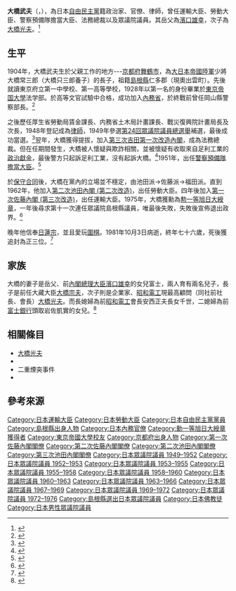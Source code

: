 {{Infobox officeholder
|name =大橋武夫
|image = File:Takeo Ohashi.jpg
|caption = 
| office         = {{JPN}}第36、37任[[運輸大臣_(日本)|運輸大臣]]
| term_start     = 1966年12月3日
| term_end       = 1967年11月25日
| primeminister  = [[佐藤榮作|佐藤榮作]]
| predecessor    = {{link-ja|藤枝泉介|藤枝泉介}}
| successor      = [[中曾根康弘|中曾根康弘]]
| office2 = {{JPN}}第20、21任{{link-ja|勞動大臣|労働大臣}}
|term_start2 = 1962年7月18日
|term_end2 = 1964年7月18日
|primeminister2 = [[池田勇人|池田勇人]]
|predecessor2 = [[福永健司|福永健司]]
|successor2 = {{link-ja|石田博英|石田博英}}
| office3         = {{JPN}}第1任[[防衛大臣|警察預備隊擔當国務大臣]]
| term_start3     = 1951年12月26日
| term_end3       = 1952年7月31日
| primeminister3  = [[吉田茂|吉田茂]]
|predecessor3     =新創職位（由警察預備隊本部長官改設，前任為{{link-ja|增原惠吉|増原惠吉}}）
|successor3       =職位廢除（併入[[海上保安廳|海上保安廳]]長官，繼任者為{{link-ja|柳澤米吉|柳沢米吉}}）
| office4         = {{JPN}}第5任{{link-ja|法務總裁|法務総裁}}
| term_start4     = 1950年6月28日
| term_end4       = 1951年12月26日
| primeminister4  = [[吉田茂|吉田茂]]
| predecessor4    = {{link-ja|殖田俊吉|殖田俊吉}}
| successor4      = {{link-ja|木村篤太郎|木村篤太郎}}
| office5       = {{JPN}}[[眾議院_(日本)|眾議院]]議員
| term_start5     = 1949年1月24日
| term_end5       = 1976年12月9日
|predecessor5 = 
|successor5   = 
|constituency5   = {{link-ja|島根縣全縣區|島根県全県区}}
|office6     = {{JPN}}第30、31任{{link-ja|法官彈劾審判所|裁判官弾劾裁判所}}審判長
|term_start6  = 1972年4月1日
|term_end6  = 1973年3月31日
|predecessor6   = {{link-ja|松平勇雄|松平勇雄}}
|successor6 = {{link-ja|山本利壽|山本利壽}}
| birth_date      = {{birth date|1904|11|24}}
| birth_place     = {{EOJ}}[[京都府|京都府]][[加佐郡|加佐郡]]<br>（現[[舞鶴市|舞鶴市]]）
| native place={{JPN}}[[島根縣|島根縣]][[仁多郡|仁多郡]][[仁多町|仁多町]]<br>（現[[奥出雲町|奥出雲町]]）
| death_date      = {{death date and age|1981|10|3|1904|11|24}}
|spouse=大橋富士
| parents=大橋常三郎（父）
|children=大橋宗夫（長子）<br/>[[大橋光夫|大橋光夫]]（次子）
| relatives       ={{link-ja|北田正董|北田正董}}（外祖父）<br>{{link-ja|北田正平|北田正平}}（舅父）<br>{{link-ja|北田薄冰|北田薄氷}}（姨母）<br>{{link-ja|梶田半古|梶田半古}}（姨父）<br>{{link-ja|北田正元|北田正元}}（舅父，妻子的姊夫）<br>[[濱口雄幸|濱口雄幸]]（岳父）<br>石田文枝（妹）<br>{{link-ja|石田保忠|石田保忠}}（妹夫）<br>{{link-ja|北田正典|北田正典}}（表弟）<br>{{link-ja|高橋義治|高橋義治}}（表妹夫）<br>{{link-ja|濱口雄彦|濱口雄彦}}（內兄）<br>{{link-ja|濱口巖根|浜口巌根}}（內兄）<br>{{link-ja|安西正夫|安西正夫}}（親家）<br>{{link-ja|岩佐凱實|岩佐凱実}}（親家）<br>{{link-ja|石田保昭|石田保昭}}（外甥）<br>{{link-ja|高橋治之|高橋治之}}（表甥）<br>{{link-ja|高橋治則|高橋治則}}（表甥）
| party           = （[[民主自由党_(日本)|民主自由党]]→）<br>（[[自由党_(日本1950年)|自由党]]→）<br>[[自由民主党_(日本)|自由民主党]]
|alma_mater       = [[東京帝國大學|東京帝國大學]]法學部
|religion = [[佛教|佛教]][[日蓮宗|日蓮宗]]
|occupation=[[内務省|内務省]][[公務員|公務員]]
}}
'''大橋武夫'''（{{lang-ja|大橋武夫}}，{{Bd|1904年|11月24日|1981年|10月3日}}），為日本[[自由民主黨_(日本)|自由民主黨]]籍政治家、官僚、律師，曾任運輸大臣、勞動大臣、警察預備隊擔當大臣、法務總裁以及眾議院議員。其岳父為[[濱口雄幸|濱口雄幸]]，次子為[[大橋光夫|大橋光夫]]。<ref>{{cite web |author1=コトバンク |title=大橋武夫 |url=https://kotobank.jp/word/%E5%A4%A7%E6%A9%8B%E6%AD%A6%E5%A4%AB-1061274 |accessdate=2020-11-26}}</ref>

== 生平 ==
1904年，大橋武夫生於父親工作的地方---[[京都府|京都府]][[舞鶴市|舞鶴市]]，為[[大日本帝國陸軍|大日本帝國陸軍]]少將大橋常三郎（大橋只三郎養子）的長子，祖籍[[島根縣|島根縣]]仁多郡（現奧出雲町）。先後就讀東京府立第一中學校、第一高等學校，1928年以第一名的身份畢業於[[東京帝国大學|東京帝国大學]]法学部。於高等文官試驗中合格，成功加入[[內務省|內務省]]，於終戰前曾任岡山縣警察部長。<ref>{{cite book |author1=人事調査通信社 |title=新日本人物大観 |date=1957 |publisher=人事調査通信社}}</ref>

之後歷任厚生省勞動局賃金課長、内務省土木局計畫課長、戰災復興院計畫局長及次長，1948年登記成為[[律師|律師]]，1949年參選[[第24屆日本眾議院議員總選舉|第24回眾議院議員總選舉]]{{link-ja|島根縣全縣區|島根県全県区}}補選，最後成功當選。<ref>{{cite web |author1=地名・人名・出来事事典 |title=大橋武夫 - アジ歴 |url=https://www.jacar.go.jp/dictionary/02_item.html?id=00025366 |accessdate=2020-11-26}}</ref>翌年，大橋獲得提拔，加入[[第三次吉田內閣_(第一次改造)|第三次吉田第一次改造內閣]]，成為法務總裁。但在任期間發生{{Translink|ja|二重煙突事件}}，大橋被人懷疑與欺詐相關，並被懷疑有收取來自足利工業的[[政治獻金|政治獻金]]，最後警方只起訴足利工業，沒有起訴大橋。<ref>{{cite book |author1=阿部雅亮 |title=証人喚問 |publisher=角川書店}}</ref>1951年，出任[[防衛大臣|警察預備隊擔當大臣]]。<ref>{{cite web |author1=雅虎日本 |title=検察人事に介入、かつては倍返し　７０年近く前の「木内騒動」、さて今回は？ |url=https://news.yahoo.co.jp/articles/a8a93f9273fa1df0f38297594fa4b46c0eb76a43?page=4 |accessdate=2020-11-26 }}{{Dead link}}</ref>

於[[保守合同|保守合同]]後，大橋在黨內的立場並不穩定，由池田派→佐藤派→福田派。直到1962年，他加入[[第二次池田內閣_(第二次改造)|第二次池田內閣 (第二次改造)]]，出任勞動大臣。四年後加入[[第一次佐藤內閣_(第三次改造)|第一次佐藤內閣 (第三次改造)]]，出任運輸大臣。1975年，大橋獲勳為[[勲一等旭日大綬章|勲一等旭日大綬章]]，一年後尋求第十一次連任眾議院島根縣議員，唯最後失敗，失敗後宣佈退出政界。<ref>{{cite book |author1=尾瀬あきら |title=ぼくの村の話 2巻 |date=1993 |publisher=講談社 |location=東京都 |isbn=978-4-06-328313-6 |pages=p.19}}</ref>

晚年他信奉[[日蓮宗|日蓮宗]]，並且愛玩[[圍棋|圍棋]]。1981年10月3日病逝，終年七十六歲，死後獲追封為正三位。<ref>{{cite book |author1=早川隆 |title=日本の上流社会と閨閥 |date=1983 |publisher=角川書店}}</ref>

== 家族 ==
大橋的妻子是岳父、前[[日本內閣總理大臣|內閣總理大臣]][[濱口雄幸|濱口雄幸]]的女兒富士，兩人育有兩名兒子，長子是前任大藏大臣[[大橋宗夫|大橋宗夫]]，次子則是企業家、[[昭和電工|昭和電工]]現最高顧問（同社前社長、會長）[[大橋光夫|大橋光夫]]。而長媳婦為前[[昭和電工|昭和電工]]會長安西正夫長女千世，二媳婦為前[[富士銀行|富士銀行]]頭取岩佐凱實的女兒。<ref>{{cite book |author1=神一行 |title=閨閥 改訂新版 特権階級の盛衰の系譜 |date=2002-03-01 |publisher=角川書店 |isbn=978-4043533060}}</ref>

== 相關條目 ==
*[[大橋光夫|大橋光夫]]
*{{Translink|ja|吉田13人衆|吉田十三人眾}}
*二重煙突事件
*{{Translink|ja|馬場義続|馬場義續}}

== 參考來源 ==
{{Reflist}}

{{start box}}
{{s-off}}
{{Succession box
| title  = {{JPN}}[[運輸大臣|運輸大臣]]
| years  = 1966年 - 1967年
| before = 藤枝泉介
| after  = [[中曾根康弘|中曾根康弘]]
}}
{{Succession box
| title  = {{JPN}}勞動大臣
| years  = 1962年 - 1964年
| before = [[福永健司|福永健司]]
| after  = 石田博英
}}
{{Succession box
| title  = {{JPN}}法務總裁
| years  = 1950年 - 1951年
| before = 殖田俊吉
| after  = 木村篤太郎
}}
{{End box}}

{{國土交通大臣||[[運輸大臣|運輸大臣]]}}
{{厚生勞動大臣||[勞動大臣}}
{{防衛大臣||警察預備隊擔當國務大臣}}
{{第一次佐藤內閣}}
{{第二次佐藤內閣}}
{{第二次池田內閣}}
{{第三次池田內閣}}
{{DEFAULTSORT:Ohashi Takeo}}
[[Category:日本運輸大臣|Category:日本運輸大臣]]
[[Category:日本勞動大臣|Category:日本勞動大臣]]
[[Category:日本自由民主黨黨員|Category:日本自由民主黨黨員]]
[[Category:島根縣出身人物|Category:島根縣出身人物]]
[[Category:日本內務官僚|Category:日本內務官僚]]
[[Category:勳一等旭日大綬章獲得者|Category:勳一等旭日大綬章獲得者]]
[[Category:東京帝國大學校友|Category:東京帝國大學校友]]
[[Category:京都府出身人物|Category:京都府出身人物]]
[[Category:第一次佐藤內閣閣僚|Category:第一次佐藤內閣閣僚]]
[[Category:第二次佐藤內閣閣僚|Category:第二次佐藤內閣閣僚]]
[[Category:第二次池田內閣閣僚|Category:第二次池田內閣閣僚]]
[[Category:第三次池田內閣閣僚|Category:第三次池田內閣閣僚]]
[[Category:日本眾議院議員_1949–1952|Category:日本眾議院議員 1949–1952]]
[[Category:日本眾議院議員_1952–1953|Category:日本眾議院議員 1952–1953]]
[[Category:日本眾議院議員_1953–1955|Category:日本眾議院議員 1953–1955]]
[[Category:日本眾議院議員_1955–1958|Category:日本眾議院議員 1955–1958]]
[[Category:日本眾議院議員_1958–1960|Category:日本眾議院議員 1958–1960]]
[[Category:日本眾議院議員_1960–1963|Category:日本眾議院議員 1960–1963]]
[[Category:日本眾議院議員_1963–1966|Category:日本眾議院議員 1963–1966]]
[[Category:日本眾議院議員_1967–1969|Category:日本眾議院議員 1967–1969]]
[[Category:日本眾議院議員_1969–1972|Category:日本眾議院議員 1969–1972]]
[[Category:日本眾議院議員_1972–1976|Category:日本眾議院議員 1972–1976]]
[[Category:島根縣選出日本眾議院議員|Category:島根縣選出日本眾議院議員]]
[[Category:日本佛教徒|Category:日本佛教徒]]
[[Category:日本男性眾議院議員|Category:日本男性眾議院議員]]